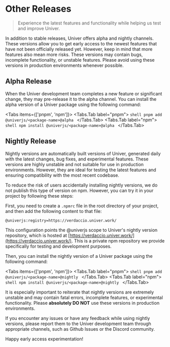 
# Other Releases

> Experience the latest features and functionality while helping us test and improve Univer.

In addition to stable releases, Univer offers alpha and nightly channels. These versions allow you to get early access to the newest features that have not been officially released yet. However, keep in mind that more features also mean more risks. These versions may contain bugs, incomplete functionality, or unstable features. Please avoid using these versions in production environments whenever possible.

## Alpha Release

When the Univer development team completes a new feature or significant change, they may pre-release it to the alpha channel. You can install the alpha version of a Univer package using the following command:

<Tabs items={['pnpm', 'npm']}>
  <Tabs.Tab label="pnpm">
    ```shell
    pnpm add @univerjs/<package-name>@alpha
    ```
  </Tabs.Tab>
  <Tabs.Tab label="npm">
    ```shell
    npm install @univerjs/<package-name>@alpha
    ```
  </Tabs.Tab>
</Tabs>

## Nightly Release

Nightly versions are automatically built versions of Univer, generated daily with the latest changes, bug fixes, and experimental features. These versions are highly unstable and not suitable for use in production environments. However, they are ideal for testing the latest features and ensuring compatibility with the most recent codebase.

To reduce the risk of users accidentally installing nightly versions, we do not publish this type of version on npm. However, you can try it in your project by following these steps:

First, you need to create a `.npmrc` file in the root directory of your project, and then add the following content to that file:

```Properties
@univerjs:registry=https://verdaccio.univer.work/
```

This configuration points the @univerjs scope to Univer's nightly version repository, which is hosted at  [https://verdaccio.univer.work/](https://verdaccio.univer.work/). This is a private npm repository we provide specifically for testing and development purposes.

Then, you can install the nightly version of a Univer package using the following command:

<Tabs items={['pnpm', 'npm']}>
  <Tabs.Tab label="pnpm">
    ```shell
    pnpm add @univerjs/<package-name>@nightly
    ```
  </Tabs.Tab>
  <Tabs.Tab label="npm">
    ```shell
    npm install @univerjs/<package-name>@nightly
    ```
  </Tabs.Tab>
</Tabs>

It is especially important to reiterate that nightly versions are extremely unstable and may contain fatal errors, incomplete features, or experimental functionality. Please **absolutely DO NOT** use these versions in production environments.

If you encounter any issues or have any feedback while using nightly versions, please report them to the Univer development team through appropriate channels, such as Github Issues or the Discord community.

Happy early access experimentation!
